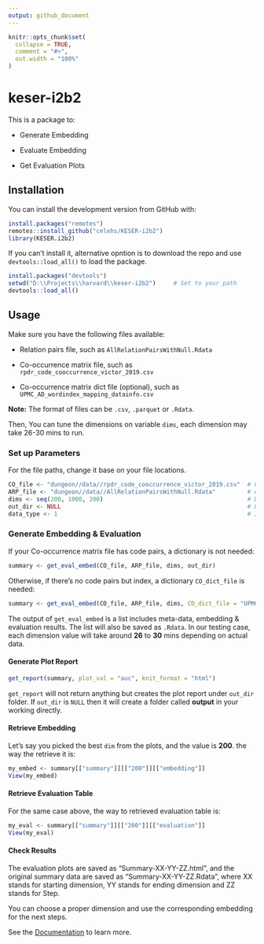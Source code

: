 ```yaml
---
output: github_document
---
```


<!-- README.md is generated from README.Rmd. Please edit that file -->

```r
knitr::opts_chunk$set(
  collapse = TRUE,
  comment = "#>",
  out.width = "100%"
)
```

# keser-i2b2

This is a package to:

* Generate Embedding

* Evaluate Embedding

* Get Evaluation Plots

## Installation

You can install the development version from GitHub with:

``` r
install.packages("remotes")
remotes::install_github("celehs/KESER-i2b2")
library(KESER.i2b2)
```

If you can't install it, alternative opntion is to download the repo and use `devtools::load_all()` to load the package. 

``` r
install.packages("devtools")
setwd("D:\\Projects\\harvard\\keser-i2b2")     # Set to your path
devtools::load_all()    
```

## Usage

Make sure you have the following files available:

* Relation pairs file, such as `AllRelationPairsWithNull.Rdata`

* Co-occurrence matrix file, such as `rpdr_code_cooccurrence_victor_2019.csv`

* Co-occurrence matrix dict file (optional), such as `UPMC_AD_wordindex_mapping_datainfo.csv`

**Note:** The format of files can be `.csv`, `.parquet` or `.Rdata`. 

Then, You can tune the dimensions on variable `dims`, each dimension may take 26-30 mins to run. 

### Set up Parameters

For the file paths, change it base on your file locations.

```r
CO_file <- "dungeon//data//rpdr_code_cooccurrence_victor_2019.csv"  # Co-occurrence File: .csv/.parquet/.Rdata
ARP_file <- "dungeon//data//AllRelationPairsWithNull.Rdata"         # All Relation Pairs File: .csv/.parquet/.Rdata  
dims <- seq(200, 1000, 200)                                         # Dimension Setting
out_dir <- NULL                                                     # Output folder setting -  If NULL All Outputs Will Be At: working_dir/output
data_type <- 1                                                      # Input Data Type Setting, Codi Only:1, Codi & CUI: 2 
```


### Generate Embedding & Evaluation

If your Co-occurrence matrix file has code pairs, a dictionary is not needed:

```r
summary <- get_eval_embed(CO_file, ARP_file, dims, out_dir)
```

Otherwise, if there's no code pairs but index, a dictionary `CO_dict_file` is needed: 

```r
summary <- get_eval_embed(CO_file, ARP_file, dims, CO_dict_file = "UPMC_AD_wordindex_mapping_datainfo.csv", out_dir)    # Replace your dict file here 
```

The output of `get_eval_embed` is a list includes meta-data, embedding & evaluation results. The list will also be saved as `.Rdata`. In our testing case, each dimension value will take around **26** to **30** mins depending on actual data. 

#### Generate Plot Report

```r
get_report(summary, plot_val = "auc", knit_format = "html")
```

`get_report` will not return anything but creates the plot report under `out_dir` folder. If `out_dir` is ``NULL`` then it will create a folder called **output** in your working directly.

#### Retrieve Embedding

Let's say you picked the best `dim` from the plots, and the value is **200**. the way the retrieve it is:

```r
my_embed <- summary[["summary"]][["200"]][["embedding"]]
View(my_embed)
```

#### Retrieve Evaluation Table

For the same case above, the way to retrieved evaluation table is:

```r
my_eval <- summary[["summary"]][["200"]][["evaluation"]]
View(my_eval)
```

#### Check Results

The evaluation plots are saved as "Summary-XX-YY-ZZ.html", and the original summary data are saved as "Summary-XX-YY-ZZ.Rdata", where XX stands for starting dimension, YY stands for ending dimension and ZZ stands for Step. 

You can choose a proper dimension and use the corresponding embedding for the next steps.



See the [Documentation](https://celehs.github.io/KESER-i2b2/) to learn more.

